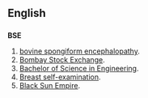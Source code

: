 ==English==

==={{Initialism}}===
'''BSE'''
#[[bovine spongiform encephalopathy]].
#[[Bombay Stock Exchange]].
#[[Bachelor of Science in Engineering]].
#[[Breast self-examination]].
#[[Black Sun Empire]].
